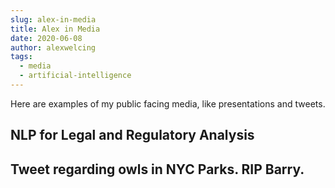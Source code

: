 ```yaml
---
slug: alex-in-media
title: Alex in Media
date: 2020-06-08
author: alexwelcing
tags:
  - media
  - artificial-intelligence
---
```

Here are examples of my public facing media, like presentations and tweets.

## NLP for Legal and Regulatory Analysis

<p>
  <YouTube videoId={"Z_w2EEPDXt8"} containerClassName={"youtube-container"} />
</p>

## Tweet regarding owls in NYC Parks. RIP Barry.

<p>
  <TwitterTweetEmbed tweetId={"1329524392469143552"} />
</p>